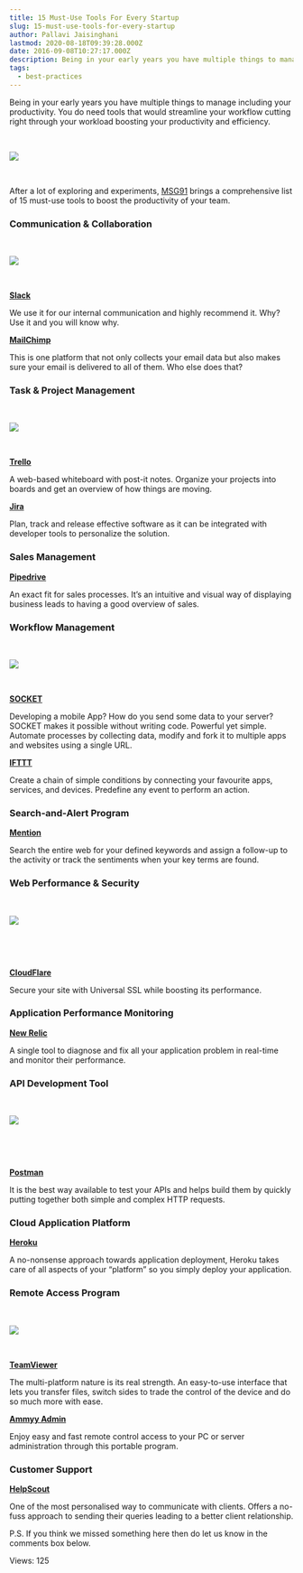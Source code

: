 ```yaml
---
title: 15 Must-Use Tools For Every Startup
slug: 15-must-use-tools-for-every-startup
author: Pallavi Jaisinghani
lastmod: 2020-08-18T09:39:28.000Z
date: 2016-09-08T10:27:17.000Z
description: Being in your early years you have multiple things to manage including your productivity. You do need tools that would streamline your workflow cutting right through your workload boosting your productivity and efficiency.
tags:
  - best-practices
---
```


Being in your early years you have multiple things to manage including your productivity. You do need tools that would streamline your workflow cutting right through your workload boosting your productivity and efficiency.


 


![](https://images-msg91.s3.ap-south-1.amazonaws.com/content/images/wordpress/2018/04/Office-productivity1-1.jpg)


 


After a lot of exploring and experiments, [MSG91](https://msg91.com "Enterprise Bulk SMS Provider") brings a comprehensive list of 15 must-use tools to boost the productivity of your team. 


### **Communication & Collaboration**


 


![](https://images-msg91.s3.ap-south-1.amazonaws.com/content/images/wordpress/2018/04/slack.jpg)


 


[**Slack**](https://slack.com/)


We use it for our internal communication and highly recommend it. Why? Use it and you will know why.


[**MailChimp**](https://mailchimp.com/)


This is one platform that not only collects your email data but also makes sure your email is delivered to all of them. Who else does that?


### **Task & Project Management**


 


![](https://images-msg91.s3.ap-south-1.amazonaws.com/content/images/wordpress/2018/04/Trello.jpg)


 


[**Trello**](https://trello.com/)


A web-based whiteboard with post-it notes. Organize your projects into boards and get an overview of how things are moving.


[**Jira**](https://www.atlassian.com/software/jira)


Plan, track and release effective software as it can be integrated with developer tools to personalize the solution.


### **Sales Management**


[**Pipedrive**](https://www.pipedrive.com/)


An exact fit for sales processes. It’s an intuitive and visual way of displaying business leads to having a good overview of sales. 


### **Workflow Management**


 


![](https://images-msg91.s3.ap-south-1.amazonaws.com/content/images/wordpress/2018/04/Socket.png)


 


[**SOCKET**](https://viasocket.com/#/home)


Developing a mobile App? How do you send some data to your server? SOCKET makes it possible without writing code. Powerful yet simple. Automate processes by collecting data, modify and fork it to multiple apps and websites using a single URL. 


[**IFTTT**](https://ifttt.com/)


Create a chain of simple conditions by connecting your favourite apps, services, and devices. Predefine any event to perform an action.


### **Search-and-Alert Program**


[**Mention**](https://mention.com/en/)


Search the entire web for your defined keywords and assign a follow-up to the activity or track the sentiments when your key terms are found.


### **Web Performance & Security**


 


![](https://images-msg91.s3.ap-south-1.amazonaws.com/content/images/wordpress/2018/04/Cloudflare-1.png)


 


 


[**CloudFlare**](https://www.cloudflare.com/)


Secure your site with Universal SSL while boosting its performance. 


### **Application Performance Monitoring**


[**New Relic**](https://newrelic.com/)


A single tool to diagnose and fix all your application problem in real-time and monitor their performance. 


### **API Development Tool**


 


![](https://images-msg91.s3.ap-south-1.amazonaws.com/content/images/wordpress/2018/04/Postman-1-2.png)


 


 


[**Postman**](https://www.getpostman.com/)


It is the best way available to test your APIs and helps build them by quickly putting together both simple and complex HTTP requests.


### **Cloud Application Platform**


[**Heroku**](https://www.heroku.com/)


A no-nonsense approach towards application deployment, Heroku takes care of all aspects of your “platform” so you simply deploy your application.


### **Remote Access Program**


 


![](https://images-msg91.s3.ap-south-1.amazonaws.com/content/images/wordpress/2018/04/Team-Viewer.png)


 


[**TeamViewer**](https://www.teamviewer.com/en/)


The multi-platform nature is its real strength. An easy-to-use interface that lets you transfer files, switch sides to trade the control of the device and do so much more with ease. 


[**Ammyy Admin**](https://www.ammyy.com/en/)


Enjoy easy and fast remote control access to your PC or server administration through this portable program.


### **Customer Support**


[**HelpScout**](https://www.helpscout.net/)


One of the most personalised way to communicate with clients. Offers a no-fuss approach to sending their queries leading to a better client relationship.


P.S. If you think we missed something here then do let us know in the comments box below.


 Views: 125


